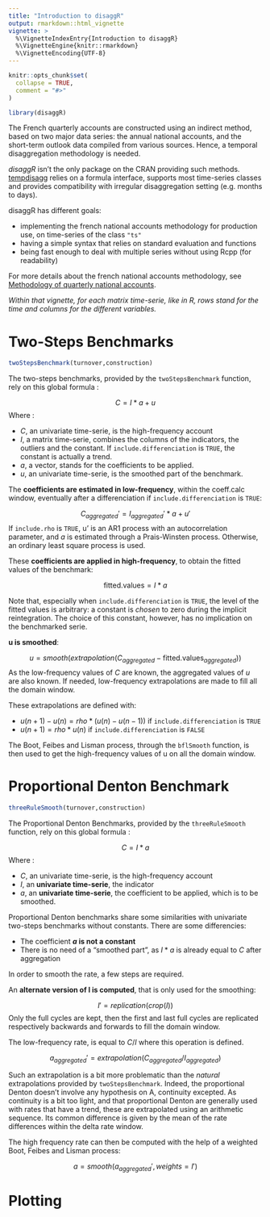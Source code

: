 ```yaml
---
title: "Introduction to disaggR"
output: rmarkdown::html_vignette
vignette: >
  %\VignetteIndexEntry{Introduction to disaggR}
  %\VignetteEngine{knitr::rmarkdown}
  %\VignetteEncoding{UTF-8}
---
```


```r
knitr::opts_chunk$set(
  collapse = TRUE,
  comment = "#>"
)
```

```r
library(disaggR)
```

The  French quarterly  accounts  are  constructed  using  an  indirect  method,  based  on  two  major  data  series:  the annual national accounts, and the short-term outlook data compiled from various sources. Hence, a temporal disaggregation methodology is needed.

*disaggR* isn't the only package on the CRAN providing such methods. [tempdisagg](https://cran.r-project.org/package=tempdisagg) relies on a formula interface, supports most time-series classes and provides compatibility with irregular disaggregation setting (e.g. months to days).

disaggR has different goals:

* implementing the french national accounts methodology for production use, on time-series of the class `"ts"`
* having a simple syntax that relies on standard evaluation and functions
* being fast enough to deal with multiple series without using Rcpp (for readability)

For more details about the french national accounts methodology, see [Methodology of quarterly national accounts](https://www.insee.fr/en/information/2579410).

*Within that vignette, for each matrix time-serie, like in R, rows stand for the time and columns for the different variables.*

# Two-Steps Benchmarks

```r
twoStepsBenchmark(turnover,construction)
```

The two-steps benchmarks, provided by the `twoStepsBenchmark` function, rely on this global formula :

$$
C =  I * a + u
$$
Where :

* $C$, an univariate time-serie, is the high-frequency account
* $I$, a matrix time-serie, combines the columns of the indicators, the outliers and the constant. If `include.differenciation` is `TRUE`, the constant is actually a trend.
* $a$, a vector, stands for the coefficients to be applied.
* $u$, an univariate time-serie, is the smoothed part of the benchmark.

The **coefficients are estimated in low-frequency**, within the coeff.calc window, eventually after a differenciation if `include.differenciation` is `TRUE`:

$$
C_{aggregated}' =  I_{aggregated}' * a + u'
$$
If `include.rho` is `TRUE`, u' is an AR1 process with an autocorrelation parameter, and $a$ is estimated through a Prais-Winsten process. Otherwise, an ordinary least square process is used.

These **coefficients are applied in high-frequency**, to obtain the fitted values of the benchmark:

$$
\text{fitted.values}=I * a
$$

Note that, especially when `include.differenciation` is `TRUE`, the level of the fitted values is arbitrary: a constant is *chosen* to zero during the implicit reintegration. The choice of this constant, however, has no implication on the benchmarked serie.

**u is smoothed**:

$$
u = smooth(extrapolation(C_{aggregated} - \text{fitted.values}_{aggregated}))
$$
As the low-frequency values of $C$ are known, the aggregated values of $u$ are also known.
If needed, low-frequency extrapolations are made to fill all the domain window.

These extrapolations are defined with:

* $u(n+1)-u(n) = rho*(u(n)-u(n-1))$ if `include.differenciation` is `TRUE`
* $u(n+1) = rho * u(n)$ if `include.differenciation` is `FALSE`

The Boot, Feibes and Lisman process, through the `bflSmooth` function, is then used to get the high-frequency values of u on all the domain window.

# Proportional Denton Benchmark

```r
threeRuleSmooth(turnover,construction)
```


The Proportional Denton Benchmarks, provided by the `threeRuleSmooth` function, rely on this global formula :

$$
C =  I * a
$$
Where :

* $C$, an univariate time-serie, is the high-frequency account
* $I$, an **univariate time-serie**, the indicator
* $a$, an **univariate time-serie**, the coefficient to be applied, which is to be smoothed.

Proportional Denton benchmarks share some similarities with univariate two-steps benchmarks without constants. There are some differencies:

* The coefficient **$a$ is not a constant**
* There is no need of a "smoothed part", as $I * a$ is already equal to $C$ after aggregation

In order to smooth the rate, a few steps are required.

An **alternate version of I is computed**, that is only used for the smoothing:

$$
I' = replication(crop(I))
$$
Only the full cycles are kept, then the first and last full cycles are replicated respectively backwards and forwards to fill the domain window.

The low-frequency rate, is equal to  $C/I$ where this operation is defined.

$$
a_{aggregated}' = extrapolation(C_{aggregated}/I_{aggregated})
$$

Such an extrapolation is a bit more problematic than the *natural* extrapolations provided by `twoStepsBenchmark`. Indeed, the proportional Denton doesn't involve any hypothesis on A, continuity excepted. As continuity is a bit too light, and that proportional Denton are generally used with rates that have a trend, these are extrapolated using an arithmetic sequence. Its common difference is given by the mean of the rate differences within the delta rate window.

The high frequency rate can then be computed with the help of a weighted Boot, Feibes and Lisman process:

$$
a = smooth(a_{aggregated}',weights=I')
$$

# Plotting